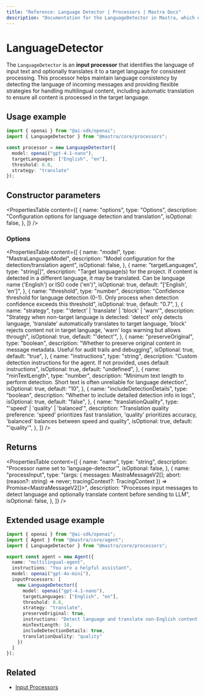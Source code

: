 ```yaml
---
title: "Reference: Language Detector | Processors | Mastra Docs"
description: "Documentation for the LanguageDetector in Mastra, which detects language and can translate content in AI responses."
---
```


# LanguageDetector

The `LanguageDetector` is an **input processor** that identifies the language of input text and optionally translates it to a target language for consistent processing. This processor helps maintain language consistency by detecting the language of incoming messages and providing flexible strategies for handling multilingual content, including automatic translation to ensure all content is processed in the target language.

## Usage example

```typescript copy
import { openai } from "@ai-sdk/openai";
import { LanguageDetector } from "@mastra/core/processors";

const processor = new LanguageDetector({
  model: openai("gpt-4.1-nano"),
  targetLanguages: ["English", "en"],
  threshold: 0.8,
  strategy: "translate"
});
```

## Constructor parameters

<PropertiesTable
  content={[
    {
      name: "options",
      type: "Options",
      description: "Configuration options for language detection and translation",
      isOptional: false,
    },
  ]}
/>

### Options

<PropertiesTable
  content={[
    {
      name: "model",
      type: "MastraLanguageModel",
      description: "Model configuration for the detection/translation agent",
      isOptional: false,
    },
    {
      name: "targetLanguages",
      type: "string[]",
      description: "Target language(s) for the project. If content is detected in a different language, it may be translated. Can be language name ('English') or ISO code ('en')",
      isOptional: true,
      default: "['English', 'en']",
    },
    {
      name: "threshold",
      type: "number",
      description: "Confidence threshold for language detection (0-1). Only process when detection confidence exceeds this threshold",
      isOptional: true,
      default: "0.7",
    },
    {
      name: "strategy",
      type: "'detect' | 'translate' | 'block' | 'warn'",
      description: "Strategy when non-target language is detected: 'detect' only detects language, 'translate' automatically translates to target language, 'block' rejects content not in target language, 'warn' logs warning but allows through",
      isOptional: true,
      default: "'detect'",
    },
    {
      name: "preserveOriginal",
      type: "boolean",
      description: "Whether to preserve original content in message metadata. Useful for audit trails and debugging",
      isOptional: true,
      default: "true",
    },
    {
      name: "instructions",
      type: "string",
      description: "Custom detection instructions for the agent. If not provided, uses default instructions",
      isOptional: true,
      default: "undefined",
    },
    {
      name: "minTextLength",
      type: "number",
      description: "Minimum text length to perform detection. Short text is often unreliable for language detection",
      isOptional: true,
      default: "10",
    },
    {
      name: "includeDetectionDetails",
      type: "boolean",
      description: "Whether to include detailed detection info in logs",
      isOptional: true,
      default: "false",
    },
    {
      name: "translationQuality",
      type: "'speed' | 'quality' | 'balanced'",
      description: "Translation quality preference: 'speed' prioritizes fast translation, 'quality' prioritizes accuracy, 'balanced' balances between speed and quality",
      isOptional: true,
      default: "'quality'",
    },
  ]}
/>

## Returns

<PropertiesTable
  content={[
    {
      name: "name",
      type: "string",
      description: "Processor name set to 'language-detector'",
      isOptional: false,
    },
    {
      name: "processInput",
      type: "(args: { messages: MastraMessageV2[]; abort: (reason?: string) => never; tracingContext?: TracingContext }) => Promise<MastraMessageV2[]>",
      description: "Processes input messages to detect language and optionally translate content before sending to LLM",
      isOptional: false,
    },
  ]}
/>

## Extended usage example

```typescript filename="src/mastra/agents/multilingual-agent.ts" showLineNumbers copy
import { openai } from "@ai-sdk/openai";
import { Agent } from "@mastra/core/agent";
import { LanguageDetector } from "@mastra/core/processors";

export const agent = new Agent({
  name: "multilingual-agent",
  instructions: "You are a helpful assistant",
  model: openai("gpt-4o-mini"),
  inputProcessors: [
    new LanguageDetector({
      model: openai("gpt-4.1-nano"),
      targetLanguages: ["English", "en"],
      threshold: 0.8,
      strategy: "translate",
      preserveOriginal: true,
      instructions: "Detect language and translate non-English content to English while preserving original intent",
      minTextLength: 10,
      includeDetectionDetails: true,
      translationQuality: "quality"
    })
  ]
});
```

## Related

- [Input Processors](/agents/input-processors)
